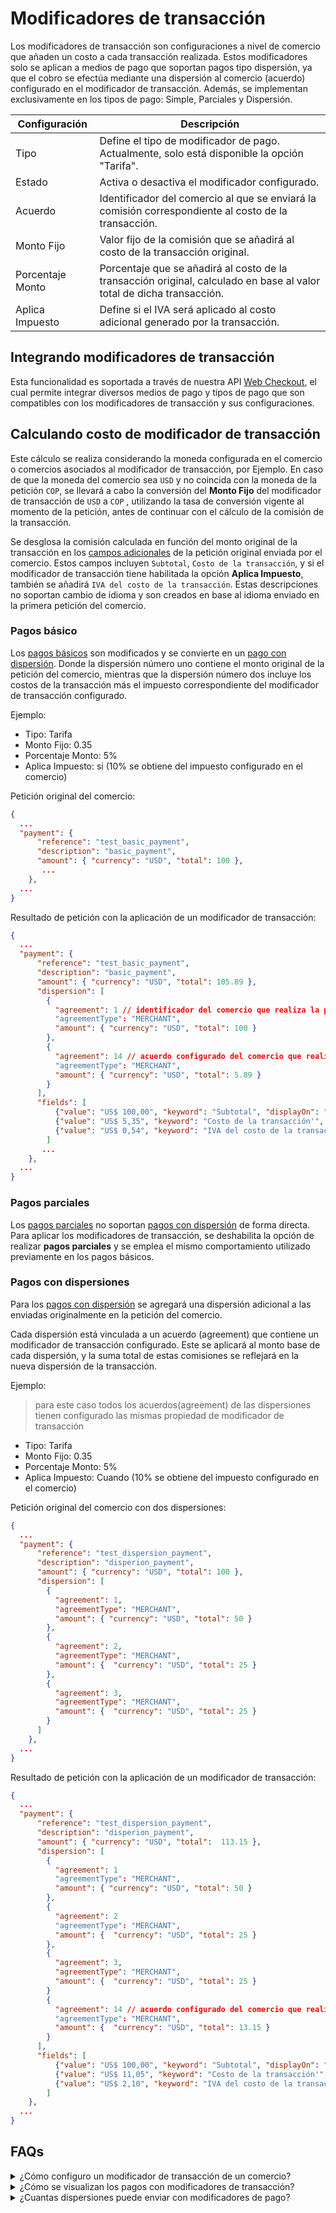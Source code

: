 
# Modificadores de transacción

Los modificadores de transacción son configuraciones a nivel de comercio que añaden un costo a cada transacción realizada. Estos modificadores solo se aplican a medios de pago que soportan pagos tipo dispersión, ya que el cobro se efectúa mediante una dispersión al comercio (acuerdo) configurado en el modificador de transacción. Además, se implementan exclusivamente en los tipos de pago: Simple, Parciales y Dispersión.

| Configuración    | Descripción                                                                                                           |
|------------------|-----------------------------------------------------------------------------------------------------------------------|
| Tipo             | Define el tipo de modificador de pago. Actualmente, solo está disponible la opción "Tarifa".                          |
| Estado           | Activa o desactiva el modificador configurado.                                                                        |
| Acuerdo          | Identificador del comercio al que se enviará la comisión correspondiente al costo de la transacción.                  |
| Monto Fijo       | Valor fijo de la comisión que se añadirá al costo de la transacción original.                                         |
| Porcentaje Monto | Porcentaje que se añadirá al costo de la transacción original, calculado en base al valor total de dicha transacción. |
| Aplica Impuesto  | Define si el IVA será aplicado al costo adicional generado por la transacción.                                        |

## Integrando modificadores de transacción
Esta funcionalidad es soportada a través de nuestra API [Web Checkout](/checkout), el cual permite integrar diversos medios de pago y tipos de pago que son compatibles con los modificadores de transacción y sus configuraciones.

## Calculando costo de modificador de transacción
Este cálculo se realiza considerando la moneda configurada en el comercio o comercios asociados al modificador de transacción, por Ejemplo. En caso de que la moneda del comercio sea `USD` y no coincida con la moneda de la petición `COP`, se llevará a cabo la conversión del **Monto Fijo** del modificador de transacción de `USD`  a `COP` , utilizando la tasa de conversión vigente al momento de la petición, antes de continuar con el cálculo de la comisión de la transacción.

Se desglosa la comisión calculada en función del monto original de la transacción en los [campos adicionales](/checkout/additional-fields) de la petición original enviada por el comercio. Estos campos incluyen `Subtotal`, `Costo de la transacción`, y si el modificador de transacción tiene habilitada la opción __Aplica Impuesto__, también se añadirá `IVA del costo de la transacción`. Estas descripciones no soportan cambio de idioma y son creados en base al idioma enviado en la primera petición del comercio.

### Pagos básico
Los [pagos básicos](/checkout/create-session#partial-payment) son modificados y se convierte en un [pago con dispersión](/checkout/create-session#dispersion-payment). Donde la dispersión número uno contiene el monto original de la petición del comercio, mientras que la dispersión número dos incluye los costos de la transacción más el impuesto correspondiente del modificador de transacción configurado.

Ejemplo:
* Tipo: Tarifa
* Monto Fijo:  0.35
* Porcentaje Monto: 5%
* Aplica Impuesto:  si  (10% se obtiene del impuesto configurado en el comercio)

Petición original del comercio: 

```json
{
  ...
  "payment": {
      "reference": "test_basic_payment",
      "description": "basic_payment",
      "amount": { "currency": "USD", "total": 100 },
       ...
    },
  ...
}
```

Resultado de petición con la aplicación de  un modificador de transacción:

```json
{
  ...
  "payment": {
      "reference": "test_basic_payment",
      "description": "basic_payment",
      "amount": { "currency": "USD", "total": 105.89 },
      "dispersion": [ 
        {
          "agreement": 1 // identificador del comercio que realiza la petición.
          "agreementType": "MERCHANT",
          "amount": { "currency": "USD", "total": 100 }  
        },
        {
          "agreement": 14 // acuerdo configurado del comercio que realizó la solicitud.
          "agreementType": "MERCHANT",
          "amount": { "currency": "USD", "total": 5.89 }  
        }
      ],
      "fields": [
          {"value": "US$ 100,00", "keyword": "Subtotal", "displayOn": "both"},
          {"value": "US$ 5,35", "keyword": "Costo de la transacción'", "displayOn": "both"},
          {"value": "US$ 0,54", "keyword": "IVA del costo de la transacción", "displayOn": "both"},
        ]
       ...
    },
  ...
}
```

### Pagos parciales
Los [pagos parciales](/checkout/create-session#partial-payment) no soportan [pagos con dispersión](/checkout/create-session#dispersion-payment) de forma directa. Para aplicar los modificadores de transacción, se deshabilita la opción de realizar __pagos parciales__ y se emplea el mismo comportamiento utilizado previamente en los pagos básicos.

### Pagos con dispersiones
Para los [pagos con dispersión](checkout/create-session#dispersion-payment) se agregará una dispersión adicional a las enviadas originalmente en la petición del comercio. 
 
Cada dispersión está vinculada a un acuerdo (agreement) que contiene un modificador de transacción configurado. Este se aplicará al monto base de cada dispersión, y la suma total de estas comisiones se reflejará en la nueva dispersión de la transacción.

Ejemplo:  
> para este caso todos los acuerdos(agreement) de las dispersiones tienen configurado las mismas propiedad de modificador de transacción

* Tipo: Tarifa
* Monto Fijo:  0.35
* Porcentaje Monto: 5%
* Aplica Impuesto: Cuando (10% se obtiene del impuesto configurado en el comercio)

Petición original del comercio con dos dispersiones: 

```json
{
  ...
  "payment": {
      "reference": "test_dispersion_payment",
      "description": "disperion_payment",
      "amount": { "currency": "USD", "total": 100 },
      "dispersion": [ 
        {
          "agreement": 1,
          "agreementType": "MERCHANT",
          "amount": { "currency": "USD", "total": 50 }  
        },
        {
          "agreement": 2,
          "agreementType": "MERCHANT",
          "amount": {  "currency": "USD", "total": 25 }  
        },
        {
          "agreement": 3,
          "agreementType": "MERCHANT",
          "amount": {  "currency": "USD", "total": 25 }  
        }
      ]
    },
  ...
}
```

Resultado de petición con la aplicación de  un modificador de transacción:

```json
{
  ...
  "payment": {
      "reference": "test_dispersion_payment",
      "description": "disperion_payment",
      "amount": { "currency": "USD", "total":  113.15 },
      "dispersion": [ 
        {
          "agreement": 1
          "agreementType": "MERCHANT",
          "amount": { "currency": "USD", "total": 50 }  
        },
        {
          "agreement": 2
          "agreementType": "MERCHANT",
          "amount": {  "currency": "USD", "total": 25 }  
        },
        {
          "agreement": 3,
          "agreementType": "MERCHANT",
          "amount": {  "currency": "USD", "total": 25 }  
        }
        {
          "agreement": 14 // acuerdo configurado del comercio que realizó la solicitud.
          "agreementType": "MERCHANT",
          "amount": {  "currency": "USD", "total": 13.15 }  
        }
      ],
      "fields": [
          {"value": "US$ 100,00", "keyword": "Subtotal", "displayOn": "both"},
          {"value": "US$ 11,05", "keyword": "Costo de la transacción'", "displayOn": "both"},
          {"value": "US$ 2,10", "keyword": "IVA del costo de la transacción", "displayOn": "both"},
        ]
    },
  ...
}
```

## FAQs
<details>
<summary>¿Cómo configuro un modificador de transacción de un comercio?</summary>
<p>Se debe realizar una solicitud a nuestro equipo de operaciones a través de Helpdesk , ya sea para la creación de un nuevo comercio o para la modificación de uno existente, incluyendo las configuraciones del modificador de transacción.</p>
</details>

<details>
<summary>¿Cómo se visualizan los pagos con modificadores de transacción?</summary>
<h4>Pago básico</h4>
<p>En el panel transaccional se pueden visualizar una transacción con el monto original solicitado, además de transacciones adicional con la comisión del costo de la transacción original.</p>
<h4>Pago con dispersiones</h4>
<p>En el panel transaccional, se pueden visualizar las transacciones junto con sus dispersiones originales y sus montos. Además, se incluye una nueva dispersión que agrupa las comisiones de cada costo de transacción por las dispersiones solicitadas.</p>
</details>

<details>
<summary>¿Cuantas dispersiones puede enviar con modificadores de pago?</summary>
<p>La configuración actual establece un máximo de 3 dispersiones permitidas para todos los países, y 4 para Ecuador. Es importante considerar que, dado que el modificador de transacción añade una transacción adicional para el cobro de la comisión, las máximas permitidas son 3 dispersiones en la petición para Ecuador y 2 para el resto de los países.</p>
</details>